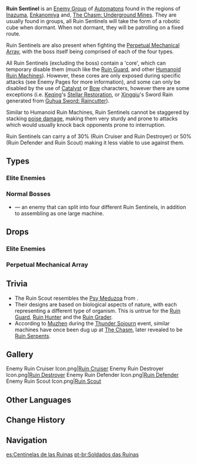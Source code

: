 {{Terminology Infobox
|image        = <gallery>
Enemy Ruin Cruiser.png|Cruiser
Enemy Ruin Destroyer.png|Destroyer
Enemy Ruin Defender.png|Defender
Enemy Ruin Scout.png|Scout
</gallery>
|type         = Enemy Groups
|type2        = Automatons
|type3        = Ruin Machines
}}
'''Ruin Sentinel''' is an [[Enemy Group]] of [[Automatons]] found in the regions of [[Inazuma]], [[Enkanomiya]] and, [[The Chasm: Underground Mines]]. They are usually found in groups, all Ruin Sentinels will take the form of a robotic cube when dormant. When not dormant, they will be patrolling on a fixed route.

Ruin Sentinels are also present when fighting the [[Perpetual Mechanical Array]], with the boss itself being comprised of each of the four types.

All Ruin Sentinels (excluding the boss) contain a 'core', which can temporary disable them (much like the [[Ruin Guard]], and other [[Humanoid Ruin Machines]]). However, these cores are only exposed during specific attacks (see Enemy Pages for more information), and some can only be disabled by the use of [[Catalyst]] or [[Bows|Bow]] characters, however there are some exceptions (i.e. [[Keqing]]'s [[Stellar Restoration]], or [[Xingqiu]]'s Sword Rain generated from [[Guhua Sword: Raincutter]]).

Similar to Humanoid Ruin Machines, Ruin Sentinels cannot be staggered by stacking [[Interruption Resistance|poise damage]], making them very sturdy and prone to attacks which would usually knock back opponents prone to interruption.

Ruin Sentinels can carry a {{Color|Physical RES}} of 30% (Ruin Cruiser and Ruin Destroyer) or 50% (Ruin Defender and Ruin Scout) making it less viable to use {{Color|Physical DMG}} against them.

==Types==
===Elite Enemies===
{{Enemies by Category List}}

===Normal Bosses===
*{{Enemy|Perpetual Mechanical Array}} &mdash; an enemy that can split into four different Ruin Sentinels, in addition to assembling as one large machine.

==Drops==
===Elite Enemies===
{{Drops|Ruin Sentinels}}

===Perpetual Mechanical Array===
{{Card|Perpetual Heart|WL 0+|stars=1}}{{Card|Prithiva Topaz Sliver|WL 0+|stars=1}}{{Card|Prithiva Topaz Fragment|WL 2+|stars=1}}{{Card|Prithiva Topaz Chunk|WL 4+|stars=1}}{{Card|Prithiva Topaz Gemstone|WL 6+|stars=1}}{{Card|Shivada Jade Sliver|WL 0+|stars=1}}{{Card|Shivada Jade Fragment|WL 2+|stars=1}}{{Card|Shivada Jade Chunk|WL 4+|stars=1}}{{Card|Shivada Jade Gemstone|WL 6+|stars=1}}{{Artifact Set|Lucky Dog|2-3}}{{Artifact Set|Berserker|3-4}}{{Artifact Set|The Exile|3-4}}{{Artifact Set|Prayers to Springtime|3-4}}{{Artifact Set|Gladiator's Finale|4-5}}{{Artifact Set|Wanderer's Troupe|4-5}}

==Trivia==
*The Ruin Scout resembles the [https://honkai-impact-3rd-archives.fandom.com/wiki/Honkai_Beast#Jellyfish Psy Meduzoa] from ''{{w|Honkai Impact 3rd}}''.
*Their designs are based on biological aspects of nature, with each representing a different type of organism. This is untrue for the [[Ruin Guard]], [[Ruin Hunter]] and the [[Ruin Grader]].
*According to [[Muzhen]] during the [[Thunder Sojourn]] event, similar machines have once been dug up at [[The Chasm]], later revealed to be [[Ruin Serpent]]s.

==Gallery==
<gallery hideaddbutton="true" captionalign="center">
Enemy Ruin Cruiser Icon.png|[[Ruin Cruiser]]
Enemy Ruin Destroyer Icon.png|[[Ruin Destroyer]]
Enemy Ruin Defender Icon.png|[[Ruin Defender]]
Enemy Ruin Scout Icon.png|[[Ruin Scout]]
</gallery>

==Other Languages==
{{Other Languages
|en      = Ruin Sentinel
|zhs     = 遗迹机兵
|zhs_rm  = Yíjì Jībīng
|zht     = 遺蹟機兵
|zht_rm  = Yíjī Jībīng
|zh_tl   = Ruin Mechanical Soldiers
|ja      = 遺跡機兵
|ja_rm   = Iseki Kihei{{Assumed}}
|ja_tl   = Ruin Mechanical Soldiers
|ko      = {{tt|유적|遺蹟}} {{tt|기계|機械}} {{tt|병사|兵士}}
|ko_rm   = Yujeok Gigye Byeongsa
|ko_tl   = Ruins Machine Soldiers
|es      = Centinela de las Ruinas
|es_tl   = 
|fr      = Sentinelle des ruines
|fr_tl   = Ruin Sentinel
|ru      = Часовой руин
|ru_tl   = 
|th      = Ruin Sentinel
|vi      = Lính Máy {{tt|Di Tích|遺跡}}
|vi_tl   = Ruins Machine Soldiers
|de      = Ruinensoldat
|de_tl   = Ruin Soldier
|id      = Ruin Sentinel
|pt      = Soldado das Ruínas
|pt_tl   = 
}}

==Change History==
{{Change History|2.0}}

==Navigation==
{{Enemy Navbox|Elite}}

[[es:Centinelas de las Ruinas]]
[[pt-br:Soldados das Ruínas]]